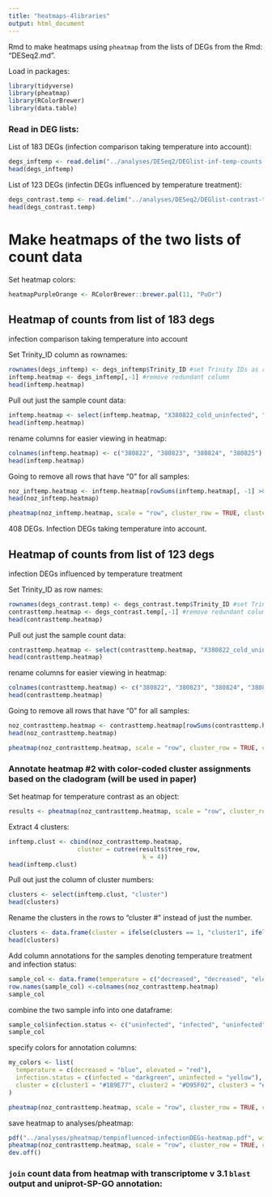 ```yaml
---
title: "heatmaps-4libraries"
output: html_document
---
```

Rmd to make heatmaps using `pheatmap` from the lists of DEGs from the Rmd: "DESeq2.md". 

Load in packages:
```r
library(tidyverse)
library(pheatmap)
library(RColorBrewer)
library(data.table)
```

### Read in DEG lists:

List of 183 DEGs (infection comparison taking temperature into account):  
```r
degs_inftemp <- read.delim("../analyses/DESeq2/DEGlist-inf-temp-counts.tab", sep = '\t')
head(degs_inftemp)
```

List of 123 DEGs (infectin DEGs influenced by temperature treatment):
```r
degs_contrast.temp <- read.delim("../analyses/DESeq2/DEGlist-contrast-temp-counts.tab", sep = '\t')
head(degs_contrast.temp)
```

# Make heatmaps of the two lists of count data

Set heatmap colors:
```r
heatmapPurpleOrange <- RColorBrewer::brewer.pal(11, "PuOr")
```

## Heatmap of counts from list of 183 degs   
infection comparison taking temperature into account

Set Trinity_ID column as rownames:
```r
rownames(degs_inftemp) <- degs_inftemp$Trinity_ID #set Trinity IDs as rownames
inftemp.heatmap <- degs_inftemp[,-1] #remove redundant column
head(inftemp.heatmap)
```

Pull out just the sample count data:
```r
inftemp.heatmap <- select(inftemp.heatmap, "X380822_cold_uninfected", "X380823_cold_infected", "X380824_warm_uninfected", "X380825_warm_infected")
head(inftemp.heatmap)
```

rename columns for easier viewing in heatmap:
```r
colnames(inftemp.heatmap) <- c("380822", "380823", "380824", "380825")
head(inftemp.heatmap)
```

Going to remove all rows that have "0" for all samples: 
```r
noz_inftemp.heatmap <- inftemp.heatmap[rowSums(inftemp.heatmap[, -1] >0) !=0, ]
head(noz_inftemp.heatmap)
```

```r
pheatmap(noz_inftemp.heatmap, scale = "row", cluster_row = TRUE, cluster_cols = FALSE, clustering_distance_rows = "euclidean", clustering_method = "average", show_rownames = FALSE, show_colnames = TRUE, treeheight_col = 80, legend = TRUE, color = heatmapPurpleOrange, fontsize_col = 15, fontsize_row = 12)
```
408 DEGs. Infection DEGs taking temperature into account. 

## Heatmap of counts from list of 123 degs 
infection DEGs influenced by temperature treatment

Set Trinity_ID as row names:
```r
rownames(degs_contrast.temp) <- degs_contrast.temp$Trinity_ID #set Trinity IDs as rownames
contrasttemp.heatmap <- degs_contrast.temp[,-1] #remove redundant column
head(contrasttemp.heatmap)
```

Pull out just the sample count data:
```r
contrasttemp.heatmap <- select(contrasttemp.heatmap, "X380822_cold_uninfected", "X380823_cold_infected", "X380824_warm_uninfected", "X380825_warm_infected")
head(contrasttemp.heatmap)
```

rename columns for easier viewing in heatmap:
```r
colnames(contrasttemp.heatmap) <- c("380822", "380823", "380824", "380825")
head(contrasttemp.heatmap)
```

Going to remove all rows that have "0" for all samples: 
```r
noz_contrasttemp.heatmap <- contrasttemp.heatmap[rowSums(contrasttemp.heatmap[, -1] >0) !=0, ]
head(noz_contrasttemp.heatmap)
```

```r
pheatmap(noz_contrasttemp.heatmap, scale = "row", cluster_row = TRUE, cluster_cols = FALSE, clustering_distance_rows = "euclidean", clustering_method = "average", show_rownames = FALSE, show_colnames = TRUE, treeheight_col = 80, legend = TRUE, color = heatmapPurpleOrange, fontsize_col = 12, fontsize_row = 12)
```

### Annotate heatmap #2 with color-coded cluster assignments based on the cladogram (will be used in paper)

Set heatmap for temperature contrast as an object:
```r
results <- pheatmap(noz_contrasttemp.heatmap, scale = "row", cluster_row = TRUE, cluster_cols = FALSE, clustering_distance_rows = "euclidean", clustering_method = "average", show_rownames = FALSE, show_colnames = TRUE, treeheight_col = 80, legend = TRUE, color = heatmapPurpleOrange, fontsize_col = 12, fontsize_row = 12)
```

Extract 4 clusters:
```r
inftemp.clust <- cbind(noz_contrasttemp.heatmap,
                   cluster = cutree(results$tree_row,
                                     k = 4))
head(inftemp.clust)
```

Pull out just the column of cluster numbers:
```r
clusters <- select(inftemp.clust, "cluster")
head(clusters)
```

Rename the clusters in the rows to "cluster #" instead of just the number. 
```r
clusters <- data.frame(cluster = ifelse(clusters == 1, "cluster1", ifelse(clusters == 2, "cluster2", ifelse(clusters == 3, "cluster3", "cluster4"))))
head(clusters)
```

Add column annotations for the samples denoting temperature treatment and infection status:
```r
sample_col <- data.frame(temperature = c("decreased", "decreased", "elevated", "elevated"))
row.names(sample_col) <-colnames(noz_contrasttemp.heatmap)
sample_col
```

combine the two sample info into one dataframe:
```r
sample_col$infection.status <- c("uninfected", "infected", "uninfected", "infected")
sample_col
```

specify colors for annotation columns:
```r
my_colors <- list(
  temperature = c(decreased = "blue", elevated = "red"),
  infection.status = c(infected = "darkgreen", uninfected = "yellow"),
  cluster = c(cluster1 = "#1B9E77", cluster2 = "#D95F02", cluster3 = "#7570B3", cluster4 = "#E7298A")
)
```

```r
pheatmap(noz_contrasttemp.heatmap, scale = "row", cluster_row = TRUE, cluster_cols = FALSE, clustering_distance_rows = "euclidean", clustering_method = "average", annotation_colors = my_colors, annotation_row = clusters, annotation_col = sample_col, show_rownames = FALSE, show_colnames = TRUE, treeheight_col = 80, legend = TRUE, color = heatmapPurpleOrange, fontsize_col = 12, fontsize_row = 12)
```

save heatmap to analyses/pheatmap:
```r
pdf("../analyses/pheatmap/tempinfluenced-infectionDEGs-heatmap.pdf", width = 11, height = 8.5)
pheatmap(noz_contrasttemp.heatmap, scale = "row", cluster_row = TRUE, cluster_cols = FALSE, clustering_distance_rows = "euclidean", clustering_method = "average", annotation_colors = my_colors, annotation_row = clusters, annotation_col = sample_col, show_rownames = FALSE, show_colnames = TRUE, treeheight_col = 80, legend = TRUE, color = heatmapPurpleOrange, fontsize_col = 12, fontsize_row = 12)
dev.off()
```

### `join` count data from heatmap with transcriptome v 3.1 `blast` output and uniprot-SP-GO annotation:






